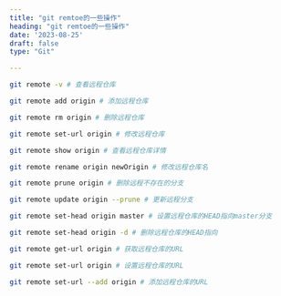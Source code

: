 ```yaml
---
title: "git remtoe的一些操作"
heading: "git remtoe的一些操作"
date: '2023-08-25'
draft: false
type: "Git"

---
```


```bash
git remote -v # 查看远程仓库
```

```bash
git remote add origin # 添加远程仓库
```

```bash
git remote rm origin # 删除远程仓库
```

```bash
git remote set-url origin # 修改远程仓库
```

```bash
git remote show origin # 查看远程仓库详情
```

```bash
git remote rename origin newOrigin # 修改远程仓库名
```

```bash
git remote prune origin # 删除远程不存在的分支
```

```bash
git remote update origin --prune # 更新远程分支
```

```bash
git remote set-head origin master # 设置远程仓库的HEAD指向master分支
```

```bash
git remote set-head origin -d # 删除远程仓库的HEAD指向
```

```bash
git remote get-url origin # 获取远程仓库的URL
```

```bash
git remote set-url origin # 设置远程仓库的URL
```

```bash
git remote set-url --add origin # 添加远程仓库的URL
```

```bash